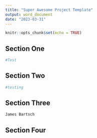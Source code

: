```yaml
---
title: "Super Awesome Project Template"
output: word_document
date: "2023-03-31"
---
```


```r
knitr::opts_chunk$set(echo = TRUE)
```

## Section One

```r
#Test
```


## Section Two

```r
#testing
```

## Section Three

```r
James Bartsch
```



## Section Four

```r

```
